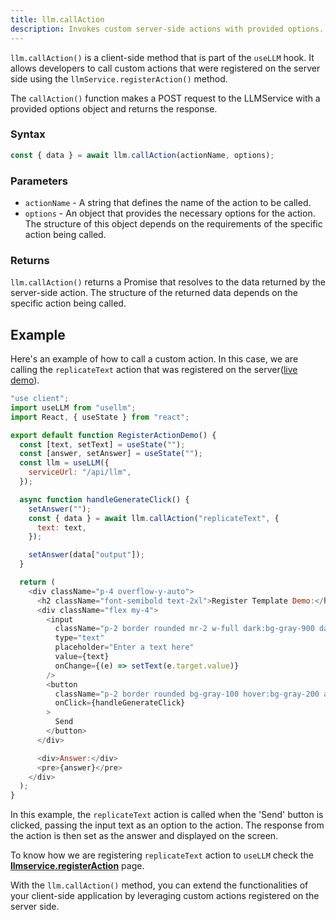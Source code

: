 ```yaml
---
title: llm.callAction
description: Invokes custom server-side actions with provided options.
---
```


`llm.callAction()` is a client-side method that is part of the `useLLM` hook.
It allows developers to call custom actions that were registered on the server
side using the `llmService.registerAction()` method.

The `callAction()` function makes a POST request to the LLMService with a provided
options object and returns the response.

### Syntax

```javascript
const { data } = await llm.callAction(actionName, options);
```

### Parameters

- `actionName` - A string that defines the name of the action to be called.
- `options` - An object that provides the necessary options for the action.
  The structure of this object depends on the requirements of the specific action being called.

### Returns

`llm.callAction()` returns a Promise that resolves to the data returned by the server-side action.
The structure of the returned data depends on the specific action being called.

## Example

Here's an example of how to call a custom action. In this case, we are calling
the `replicateText` action that was registered on the server([live demo](http://usellm.org/demo/register-action)).

```javascript
"use client";
import useLLM from "usellm";
import React, { useState } from "react";

export default function RegisterActionDemo() {
  const [text, setText] = useState("");
  const [answer, setAnswer] = useState("");
  const llm = useLLM({
    serviceUrl: "/api/llm",
  });

  async function handleGenerateClick() {
    setAnswer("");
    const { data } = await llm.callAction("replicateText", {
      text: text,
    });

    setAnswer(data["output"]);
  }

  return (
    <div className="p-4 overflow-y-auto">
      <h2 className="font-semibold text-2xl">Register Template Demo:</h2>
      <div className="flex my-4">
        <input
          className="p-2 border rounded mr-2 w-full dark:bg-gray-900 dark:text-white"
          type="text"
          placeholder="Enter a text here"
          value={text}
          onChange={(e) => setText(e.target.value)}
        />
        <button
          className="p-2 border rounded bg-gray-100 hover:bg-gray-200 active:bg-gray-300 dark:bg-white dark:text-black font-medium ml-2 "
          onClick={handleGenerateClick}
        >
          Send
        </button>
      </div>

      <div>Answer:</div>
      <pre>{answer}</pre>
    </div>
  );
}
```

In this example, the `replicateText` action is called when the 'Send' button is clicked, passing the
input text as an option to the action. The response from the action is then set as the answer and displayed on the screen.

To know how we are registering `replicateText` action to `useLLM` check
the [**llmservice.registerAction**](http://usellm.org/docs/api-reference/register-action) page.

With the `llm.callAction()` method, you can extend the functionalities of your client-side application by
leveraging custom actions registered on the server side.
